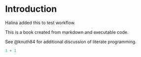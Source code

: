 # Introduction

Halina added this to test workflow.

This is a book created from markdown and executable code.

See @knuth84 for additional discussion of literate programming.

```r
1 + 1
```
